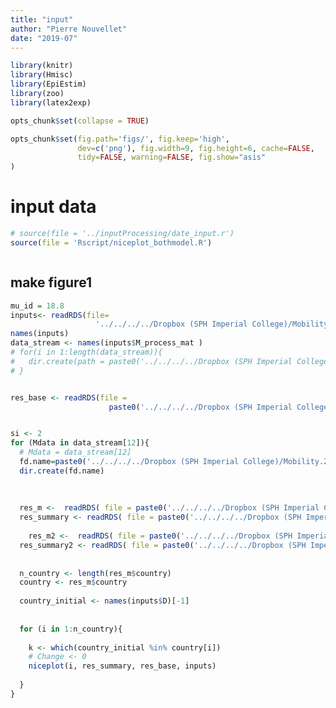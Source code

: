 ```yaml
---
title: "input"
author: "Pierre Nouvellet"
date: "2019-07"
---
```


```r
library(knitr)
library(Hmisc)
library(EpiEstim)
library(zoo)
library(latex2exp)

opts_chunk$set(collapse = TRUE)

opts_chunk$set(fig.path='figs/', fig.keep='high', 
               dev=c('png'), fig.width=9, fig.height=6, cache=FALSE,
               tidy=FALSE, warning=FALSE, fig.show="asis"
)


```

# input data

```r
# source(file = '../inputProcessing/date_input.r')
source(file = 'Rscript/niceplot_bothmodel.R')



```

## make figure1



```r
mu_id = 18.8
inputs<- readRDS(file=
                   '../../../../Dropbox (SPH Imperial College)/Mobility.2.0.Save/Saved_file/inputProcessing/Rdata/inputs.rds')
names(inputs)
data_stream <- names(inputs$M_process_mat )
# for(i in 1:length(data_stream)){
#   dir.create(path = paste0('../../../../Dropbox (SPH Imperial College)/Mobility.2.0.Save/Saved_file/figure1/figs/',data_stream[i]))
# }


res_base <- readRDS(file = 
                      paste0('../../../../Dropbox (SPH Imperial College)/Mobility.2.0.Save/Saved_file/EpiEstim/Rdata/output_EpiE.rds' ))


si <- 2
for (Mdata in data_stream[12]){
  # Mdata = data_stream[12]
  fd.name=paste0('../../../../Dropbox (SPH Imperial College)/Mobility.2.0.Save/Saved_file/figure1/fig_2Models/',Mdata)
  dir.create(fd.name)
  
  
  
  res_m <-  readRDS( file = paste0('../../../../Dropbox (SPH Imperial College)/Mobility.2.0.Save/Saved_file/FitModels/R0_beta_Over/Rdata/output_over_form_',Mdata,'.rds' ))[[si]]
  res_summary <- readRDS( file = paste0('../../../../Dropbox (SPH Imperial College)/Mobility.2.0.Save/Saved_file/FitModels/R0_beta_Over/Rdata/output2_over_form_',Mdata,'.rds' ) )[[si]]
  
    res_m2 <-  readRDS( file = paste0('../../../../Dropbox (SPH Imperial College)/Mobility.2.0.Save/Saved_file/FitModels/R0_beta_tD_Over/Rdata/output_over_form_',Mdata,'.rds' ))[[si]]
  res_summary2 <- readRDS( file = paste0('../../../../Dropbox (SPH Imperial College)/Mobility.2.0.Save/Saved_file/FitModels/R0_beta_tD_Over/Rdata/output2_over_form_',Mdata,'.rds' ) )[[si]]
  
  
  n_country <- length(res_m$country)
  country <- res_m$country
  
  country_initial <- names(inputs$D)[-1]
  
  
  for (i in 1:n_country){
    
    k <- which(country_initial %in% country[i])
    # Change <- 0
    niceplot(i, res_summary, res_base, inputs)
    
  }
}

```
